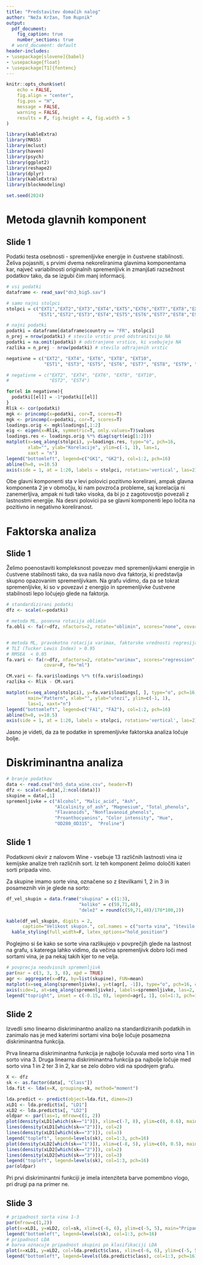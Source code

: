 ```yaml
---
title: "Predstavitev domačih nalog"
author: "Neža Kržan, Tom Rupnik"
output:
  pdf_document:
    fig_caption: true
    number_sections: true
  # word_document: default
header-includes:
- \usepackage[slovene]{babel}
- \usepackage{float}
- \usepackage[T1]{fontenc}
---
```


```r
knitr::opts_chunk$set(
	echo = FALSE,
	fig.align = "center",
	fig.pos = "H",
	message = FALSE,
	warning = FALSE,
	results = F, fig.height = 4, fig.width = 5
)

library(kableExtra)
library(MASS)
library(mclust)
library(haven)
library(psych)
library(ggplot2)
library(reshape2)
library(dplyr)
library(kableExtra)
library(blockmodeling)

set.seed(2024)
```


# Metoda glavnih komponent

## Slide 1

Podatki testa osebnosti - spremenljivke energije in čustvene stabilnosti. Želiva pojasniti, s prvimi dvema nekoreliranima glavnima komponentama kar, največ variabilnosti originalnih spremenljivk in zmanjšati razsežnost podatkov tako, da se izgubi čim manj informacij.

```r
# vsi podatki
dataframe <- read_sav("dn3_big5.sav") 

# samo najni stolpci
stolpci = c("EXT1","EXT2","EXT3","EXT4","EXT5","EXT6","EXT7","EXT8","EXT9","EXT10",
            "EST1","EST2","EST3","EST4","EST5","EST6","EST7","EST8","EST9","EST10")

# najni podatki
podatki = dataframe[dataframe$country == "FR", stolpci]
n_prej = nrow(podatki) # stevilo vrstic pred odstranitvijo NA
podatki = na.omit(podatki) # odstranjene vrstice, ki vsebujejo NA
razlika = n_prej - nrow(podatki) # stevilo odtrajenih vrstic

negativne = c("EXT2", "EXT4", "EXT6", "EXT8", "EXT10",
              "EST1", "EST3", "EST5", "EST6", "EST7", "EST8", "EST9", "EST10")

# negativne = c("EXT2", "EXT4", "EXT6", "EXT8", "EXT10",
#               "EST2", "EST4")

for(el in negativne){
  podatki[[el]] = -1*podatki[[el]]
}
Rlik <- cor(podatki)
mgk <- princomp(x=podatki, cor=T, scores=T)
mgk <- princomp(x=podatki, cor=T, scores=T)
loadings.orig <- mgk$loadings[,1:2]
eig <- eigen(x=Rlik, symmetric=T, only.values=T)$values
loadings.res <- loadings.orig %*% diag(sqrt(eig[1:2]))
matplot(x=seq_along(stolpci), y=loadings.res, type="o", pch=16,
        xlab="", ylab="Korelacije", ylim=c(-1, 1), las=1,
        xaxt = "n")
legend("bottomleft", legend=c("GK1", "GK2"), col=1:2, pch=16)
abline(h=0, v=10.5)
axis(side = 1, at = 1:20, labels = stolpci, rotation='vertical', las=2)
```



Obe glavni komponenti sta v levi polovici pozitivno korelirani, ampak glavna komponenta 2 je v območju, ki nam povzroča probleme, saj korelacija ni zanemerljiva, ampak ni tudi tako visoka, da bi jo z zagotovostjo povezali z lastnostmi energije. Na desni polovici pa se glavni komponenti lepo ločita na pozitivno in negativno koreliranost.

# Faktorska analiza

## Slide 1

Želimo poenostaviti kompleksnost povezav med spremenljivkami energije in čustvene stabilnosti tako, da sva našla novo dva faktorja, ki predstavlja skupno opazovanim spremenljivkam. Na grafu vidimo, da pa se tokrat spremenljivke, ki so v povezavi z energijo in spremenljivke čustvene stabilnosti lepo ločujejo glede na faktorja.

```r
# standardizirani podatki
dfz <- scale(x=podatki)

# metoda ML, posevna rotacija oblimin
fa.obli <- fa(r=dfz, nfactors=2, rotate="oblimin", scores="none", covar=T, fm="ml")


# metoda ML, pravokotna rotacija varimax, faktorske vrednosti regresija
# TLI (Tucker Lewis Index) > 0.95
# RMSEA  < 0.05
fa.vari <- fa(r=dfz, nfactors=2, rotate="varimax", scores="regression",
              covar=F, fm="ml")

CM.vari <- fa.vari$loadings %*% t(fa.vari$loadings) 
razlika <- Rlik - CM.vari

matplot(x=seq_along(stolpci), y=fa.vari$loadings[, ], type="o", pch=16,
        main="Pattern", xlab="", ylab="utezi", ylim=c(-1, 1),
        las=1, xaxt="n")
legend("bottomleft", legend=c("FA1", "FA2"), col=1:2, pch=16)
abline(h=0, v=10.5)
axis(side = 1, at = 1:20, labels = stolpci, rotation='vertical', las=2)
```

Jasno je videti, da za te podatke in spremenljivke faktorska analiza ločuje bolje.

# Diskriminantna analiza

```r
# branje podatkov
data <- read.csv("dn5_data_wine.csv", header=T)
dfz <- scale(x=data[,2:ncol(data)])
skupine = data[,1]
spremenljivke = c("Alcohol", "Malic_acid", "Ash",
                  "Alcalinity_of_ash", "Magnesium", "Total_phenols",
                  "Flavanoids", "Nonflavanoid_phenols",
                  "Proanthocyanins", "Color_intensity", "Hue",
                  "OD280_OD315",  "Proline")
```

## Slide 1

Podatkovni okvir z nalovom Wine - vsebuje 13 različnih lastnosti vina iz kemijske analize treh različnih sort. Iz teh komponent želimo določiti kateri sorti pripada vino.

Za skupine imamo sorte vina, označene so z številkami $1$, $2$ in $3$ in posameznih vin je glede na sorto:

```r
df_vel_skupin = data.frame("skupina" = c(1:3),
                           "koliko" = c(59,71,48),
                           "delež" = round(c(59,71,48)/178*100,2))

kable(df_vel_skupin, digits = 2,
      caption="Velikost skupin.", col.names = c("sorta vina", "število vin", "delež %")) %>% 
  kable_styling(full_width=F, latex_options="hold_position")
```

Poglejmo si še kako se sorte vina razlikujejo v povprečjih glede na lastnost na grafu, s katerega lahko vidimo, da večina spremenljivk dobro loči med sortami vina, je pa nekaj takih kjer to ne velja.

```r
# povprecja neodvisnih spremenljivk 
par(mar = c(3, 3, 3, 8), xpd = TRUE) 
agr <- aggregate(x=dfz, by=list(skupine), FUN=mean)
matplot(x=seq_along(spremenljivke), y=t(agr[, -1]), type="o", pch=16, col=1:3, xaxt="n", xlab="", ylab="Povprecje", las=1)
axis(side=1, at=seq_along(spremenljivke), labels=spremenljivke, las=2, cex.axis=0.5)
legend("topright", inset = c(-0.15, 0), legend=agr[, 1], col=1:3, pch=16)
```

## Slide 2

Izvedli smo linearno diskriminantno analizo na standardiziranih podatkih in zanimalo nas je med katerimi sortami vina bolje ločuje posamezna diskriminantna funkcija. 

Prva linearna diskriminantna funkcija je najbolje ločuvala med sorto vina 1 in sorto vina 3. Druga linearna diskriminantna funkcija pa najbolje ločuje med sorto vina 1 in 2 ter 3 in 2, kar se zelo dobro vidi na spodnjem grafu. 

```r
X <- dfz
sk <- as.factor(data[, "Class"])
lda.fit <- lda(x=X, grouping=sk, method="moment")

lda.predict <- predict(object=lda.fit, dimen=2)
xLD1 <- lda.predict$x[, "LD1"]
xLD2 <- lda.predict$x[, "LD2"]
oldpar <- par(las=1, mfrow=c(1, 2))
plot(density(xLD1[which(sk=="1")]), xlim=c(-7, 8), ylim=c(0, 0.6), main="LD1")
lines(density(xLD1[which(sk=="2")]), col=2)
lines(density(xLD1[which(sk=="3")]), col=3)
legend("topleft", legend=levels(sk), col=1:3, pch=16)
plot(density(xLD2[which(sk=="1")]), xlim=c(-8, 5), ylim=c(0, 0.5), main="LD2")
lines(density(xLD2[which(sk=="2")]), col=2)
lines(density(xLD2[which(sk=="3")]), col=3)
legend("topleft", legend=levels(sk), col=1:3, pch=16)
par(oldpar)
```

Pri prvi diskriminantni funkciji je imela intenziteta barve pomembno vlogo, pri drugi pa na primer ne. 

## Slide 3

```r
# pripadnost sorta vina 1-3
par(mfrow=c(1,2))
plot(x=xLD1, y=xLD2, col=sk, xlim=c(-6, 6), ylim=c(-5, 5), main="Pripadnost (prava)", asp=1)
legend("bottomleft", legend=levels(sk), col=1:3, pch=16)
# pripadnost LDA
# barva oznacuje pripadnost skupini po klasifikaciji LDA
plot(x=xLD1, y=xLD2, col=lda.predict$class, xlim=c(-6, 6), ylim=c(-5, 5), main="Pripadnost (klasifikacija)", asp=1)
legend("bottomleft", legend=levels(lda.predict$class), col=1:3, pch=16)
```



